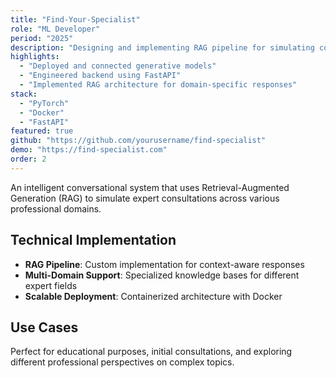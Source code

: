 ```yaml
---
title: "Find-Your-Specialist"
role: "ML Developer"
period: "2025"
description: "Designing and implementing RAG pipeline for simulating conversations with specialists from different spheres"
highlights:
  - "Deployed and connected generative models"
  - "Engineered backend using FastAPI"
  - "Implemented RAG architecture for domain-specific responses"
stack:
  - "PyTorch"
  - "Docker"
  - "FastAPI"
featured: true
github: "https://github.com/yourusername/find-specialist"
demo: "https://find-specialist.com"
order: 2
---
```


An intelligent conversational system that uses Retrieval-Augmented Generation (RAG) to simulate expert consultations across various professional domains.

## Technical Implementation

- **RAG Pipeline**: Custom implementation for context-aware responses
- **Multi-Domain Support**: Specialized knowledge bases for different expert fields
- **Scalable Deployment**: Containerized architecture with Docker

## Use Cases

Perfect for educational purposes, initial consultations, and exploring different professional perspectives on complex topics.
